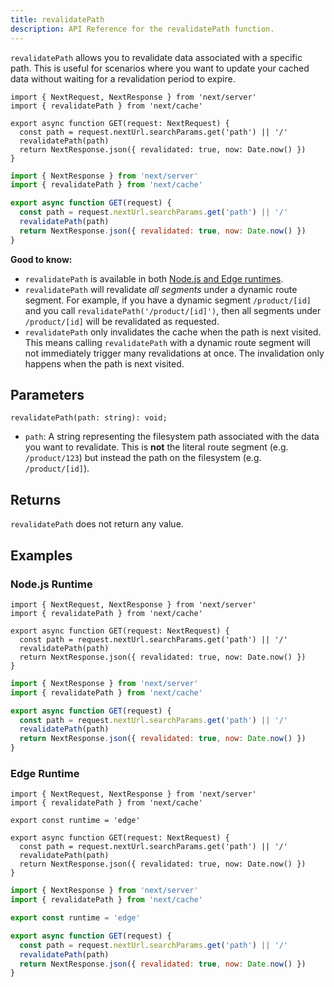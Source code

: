 ```yaml
---
title: revalidatePath
description: API Reference for the revalidatePath function.
---
```


`revalidatePath` allows you to revalidate data associated with a specific path. This is useful for scenarios where you want to update your cached data without waiting for a revalidation period to expire.

```tsx filename="app/api/revalidate/route.ts" switcher
import { NextRequest, NextResponse } from 'next/server'
import { revalidatePath } from 'next/cache'

export async function GET(request: NextRequest) {
  const path = request.nextUrl.searchParams.get('path') || '/'
  revalidatePath(path)
  return NextResponse.json({ revalidated: true, now: Date.now() })
}
```

```jsx filename="app/api/revalidate/route.js" switcher
import { NextResponse } from 'next/server'
import { revalidatePath } from 'next/cache'

export async function GET(request) {
  const path = request.nextUrl.searchParams.get('path') || '/'
  revalidatePath(path)
  return NextResponse.json({ revalidated: true, now: Date.now() })
}
```

**Good to know:**

- `revalidatePath` is available in both [Node.js and Edge runtimes](/docs/pages/building-your-application/rendering/edge-and-nodejs-runtimes).
- `revalidatePath` will revalidate _all segments_ under a dynamic route segment. For example, if you have a dynamic segment `/product/[id]` and you call `revalidatePath('/product/[id]')`, then all segments under `/product/[id]` will be revalidated as requested.
- `revalidatePath` only invalidates the cache when the path is next visited. This means calling `revalidatePath` with a dynamic route segment will not immediately trigger many revalidations at once. The invalidation only happens when the path is next visited.

## Parameters

```tsx
revalidatePath(path: string): void;
```

- `path`: A string representing the filesystem path associated with the data you want to revalidate. This is **not** the literal route segment (e.g. `/product/123`) but instead the path on the filesystem (e.g. `/product/[id]`).

## Returns

`revalidatePath` does not return any value.

## Examples

### Node.js Runtime

```tsx filename="app/api/revalidate/route.ts" switcher
import { NextRequest, NextResponse } from 'next/server'
import { revalidatePath } from 'next/cache'

export async function GET(request: NextRequest) {
  const path = request.nextUrl.searchParams.get('path') || '/'
  revalidatePath(path)
  return NextResponse.json({ revalidated: true, now: Date.now() })
}
```

```jsx filename="app/api/revalidate/route.js" switcher
import { NextResponse } from 'next/server'
import { revalidatePath } from 'next/cache'

export async function GET(request) {
  const path = request.nextUrl.searchParams.get('path') || '/'
  revalidatePath(path)
  return NextResponse.json({ revalidated: true, now: Date.now() })
}
```

### Edge Runtime

```tsx filename="app/api/revalidate/route.ts" switcher
import { NextRequest, NextResponse } from 'next/server'
import { revalidatePath } from 'next/cache'

export const runtime = 'edge'

export async function GET(request: NextRequest) {
  const path = request.nextUrl.searchParams.get('path') || '/'
  revalidatePath(path)
  return NextResponse.json({ revalidated: true, now: Date.now() })
}
```

```jsx filename="app/api/revalidate/route.js" switcher
import { NextResponse } from 'next/server'
import { revalidatePath } from 'next/cache'

export const runtime = 'edge'

export async function GET(request) {
  const path = request.nextUrl.searchParams.get('path') || '/'
  revalidatePath(path)
  return NextResponse.json({ revalidated: true, now: Date.now() })
}
```
